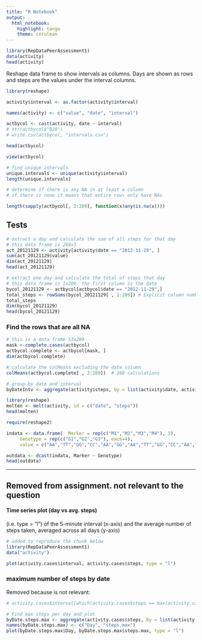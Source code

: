 ```yaml
---
title: "R Notebook"
output: 
  html_notebook: 
    highlight: tango
    theme: cerulean
---
```


```r
library(RepDataPeerAssessment1)
data(activity)
head(activity)
```



Reshape data frame to show intervals as columns. Days are shown as rows and steps are the values under the interval columns.

```r
library(reshape)

activity$interval <- as.factor(activity$interval)

names(activity) <- c("value", "date", "interval")

actbycol <- cast(activity, date ~ interval)
# str(actbycol$"820")
# write.csv(actbycol, "intervals.csv")

```

```r
head(actbycol)
```


```r
view(actbycol)
```



```r
# find unique intervals
unique.intervals <- unique(activity$interval)
length(unique.intervals)
```

```r
# determine if there is any NA in at least a column
# if there is none it means that entire rows only have NAs

length(sapply(actbycol[, 2:289], function(x)any(is.na(x))))
```


## Tests

```r
# extract a day and calculate the sum of all steps for that day
# this data frame is 288x3
act_20121129 <- activity[activity$date == "2012-11-29", ]
sum(act_20121129$value)
dim(act_20121129)
head(act_20121129)
```


```r
# extract one day and calculate the total of steps that day
# this data frame is 1x289. the first column is the date
bycol_20121129 <- actbycol[actbycol$date == "2012-11-29",]
total_steps <- rowSums(bycol_20121129[ , 2:289]) # Explicit column numbers
total_steps
dim(bycol_20121129)
head(bycol_20121129)
```

### Find the rows that are all NA

```r
# this is a data frame 53x289
mask <-complete.cases(actbycol)
actbycol.complete <- actbycol[mask, ]
dim(actbycol.complete)

# calculate the colMeans excluding the date column
colMeans(actbycol.complete[ , 2:289])  # 288 calculations

```






















```r
# group by date and interval
byDateIntv <- aggregate(activity$steps, by = list(activity$date, activity$interval), max)
```


```r
library(reshape)
molten <- melt(activity, id = c("date", "steps"))
head(molten)
```




```r
require(reshape2)

indata <- data.frame(  Marker = rep(c("M1","M2","M3","M4"), 3),
     Genotype = rep(c("G1","G2","G3"), each=4),
     value = c("AA","TT","GG","CC","AA","GG","AA","TT","GG","CC","AA","GG") )

outdata <- dcast(indata, Marker ~ Genotype)
head(outdata)
```

----
## Removed from assignment. not relevant to the question

#### Time series plot (day vs avg. steps)
(i.e. type = "l") of the 5-minute interval (x-axis) and the average number of steps taken, averaged across all days (y-axis) 

```r
# added to reproduce the chunk below
library(RepDataPeerAssessment1)
data("activity")
```


```r
plot(activity.cases$interval, activity.cases$steps, type = "l")
```


### maximum number of steps by date
Removed because is not relevant:
```r
# activity.cases$interval[which(activity.cases$steps == max(activity.cases$steps))]
```

```r
# Find max steps per day and plot
byDate.steps.max <- aggregate(activity.cases$steps, by = list(activity.cases$date), max)
names(byDate.steps.max) <- c("Day", "steps.max")
plot(byDate.steps.max$Day, byDate.steps.max$steps.max, type = "l")
```






